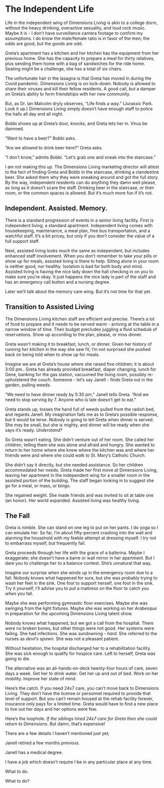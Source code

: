 # The Independent Life {.unnumbered}

Life in the independent wing of Dimensions Living is akin to a college dorm, without the heavy drinking, overactive sexuality, and loud rock music. Maybe it is - I don't have surveillance camera footage to confirm my assumptions. I do know the male/female ratio is in favor of the men; the odds are good, but the goods are odd.

Greta's apartment has a kitchen and her kitchen has the equipment from her previous home. She has the capacity to prepare a meal for thirty relatives, plus sending them home with a bag of sandwiches for the ride home. Seating might be a challenge, she has a total of six chairs.

The unfortunate hair in the lasagna is that Greta has moved in during the Covid pandemic. Dimensions Living is on lock-down. Nobody is allowed to share their viruses and kill their fellow residents. A good call, but a damper on Greta's ability to form friendships with her new community.

But, as Dr. Ian Malcolm dryly observes, "Life finds a way." (Jurassic Park. Look it up.) Dimensions Living simply doesn't have enough staff to police the halls all day and all night.

Bobbi shows up at Greta's door, knocks, and Greta lets her in. Virus be dammed.

"Want to have a beer?" Bobbi asks.

"Are we allowed to drink beer here?" Greta asks.

"I don't know," admits Bobbi. "Let's grab one and sneak into the staircase."

I am not making this up. The Dimensions Living marketing director will attest to the fact of finding Greta and Bobbi in the staircase, drinking a clandestine beer. She asked them why they were sneaking around and got the full story. By the way, independent residents can do anything they damn well please, as long as it doesn't scare the staff. Drinking beer in the staircase, or their room, or the common spaces is allowed. But it's much more fun if it's not.

## Independent. Assisted. Memory.

There is a standard progression of events in a senior living facility. First is independent living; a standard apartment. Independent living comes with housekeeping, maintenance, a meal plan, free bus transportation, and a watchful staff. It's a bit pricey, but only if you don't consider the value of a full support staff.

Next, assisted living looks much the same as independent, but includes enhanced staff involvement. When you don't remember to take your pills or show up for meals, assisted living is there to help. Sitting alone in your room is neither good, nor healthy. Isolation is bad for both body and mind. Assisted living is having the nice lady down the hall checking in on you to make sure you're okay. It just happens the nice lady is part of the staff and has an emergency call button and a nursing degree.

Later we'll talk about the memory care wing. But it's not time for that yet.

## Transition to Assisted Living

The Dimensions Living kitchen staff are efficient and precise. There's a lot of food to prepare and it needs to be served warm - arriving at the table in a narrow window of time. Their budget precludes juggling a fluid schedule of reservations. Show up according to the plan, please, or miss dinner.

Greta wasn't making it to breakfast, lunch, or dinner. Given her history of running *her kitchen* in the way she saw fit, I'm not surprised she pushed back on being told when to show up for meals.

Imagine we are at Greta's house where she raised five children; it is about 3:00 pm.. Greta has already provided breakfast, diaper changing, lunch for Gene, banking for the gas station, vacuumed the living room, possibly re-upholstered the couch. Someone - let's say Janell - finds Greta out in the garden, pulling weeds.

"We need to have dinner ready by 5:30 pm," Janell tells Greta. "And we need to stop serving by 7. Anyone who is late doesn't get to eat."

Greta stands up, tosses the hand full of weeds pulled from the radish bed, and regards Janell. My imagination fails me as to Greta's possible response, but it would be terse. *Nobody* is going to tell Greta when dinner is served. She may be small, but she is mighty, and dinner will be ready when she says it's ready. *Understand?*

So Greta wasn't eating. She didn't venture out of her room. She called her children, telling them she was alone and afraid and hungry. She wanted to return to her home where she knew where the kitchen was and where her friends were and where she could walk to St. Mary's Catholic Church.

She didn't say it directly, but she needed assistance. So her children accommodated her needs. Greta made her first move at Dimensions Living, leaving her apartment in the independent wing for a smaller room in the assisted portion of the building. The staff began looking in to suggest she go for a meal, or mass, or bingo.

She regained weight. She made friends and was invited to sit at table one (an honor). Her world expanded. Assisted living was healthy living.

## The Fall

Greta is nimble. She can stand on one leg to put on her pants. I do yoga so I can emulate her. So far, I'm about fifty-percent crashing into the wall and alarming the household with my feeble attempt at dressing myself. I try not to embarrass myself, but frequently fail.

Greta proceeds through her life with the grace of a ballerina. Maybe I exaggerate; she doesn't have a barre or wall mirror in her apartment. But I dare you to challenge her to a balance contest. She's unnatural that way.

Imagine our surprise when she winds up in the emergency room due to a fall. Nobody knows what happened for sure, but she was probably trying to wash her feet in the sink. One foot to support herself, one foot in the sink. Try it yourself; I'll advise you to put a mattress on the floor to catch you *when* you fall.

Maybe she was performing gymnastic floor exercises. Maybe she was swinging from the light fixtures. Maybe she was working on her *Arabesque* in preparation for the upcoming Dimensions Living talent show.

Nobody knows what happened, but we got a call from the hospital. There were no broken bones, but other things were not good. Her systems were failing. She had infections. She was sundowning - *hard*. She referred to the nurses as *devil's spawn*. She was not a pleasant patient.

Without hesitation, the hospital discharged her to a rehabilitation facility. She was sick enough to qualify for hospice care. Left to herself, Greta was going to die.

The alternative was an all-hands-on-deck twenty-four hours of care, seven days a week. Get her to drink water. Get her up and out of bed. Work on her mobility. Improve her state of mind.

Here's the catch. If you need 24x7 care, you can't move back to Dimensions Living. They don't have the license or personnel required to provide that level of support. But you can't remain housed at the rehab facility forever, insurance only pays for a limited time. Greta would have to find a new place to live out her days and her options were few.

Here's the loophole. *If the siblings hired 24x7 care for Greta then she could return to Dimensions*. But damn, that's expensive!

There are a few details I haven't mentioned just yet;

Janell retired a few months previous.

Janell has a medical degree.

I have a job which doesn't require I be in any particular place at any time.

What to do.

What to do?
